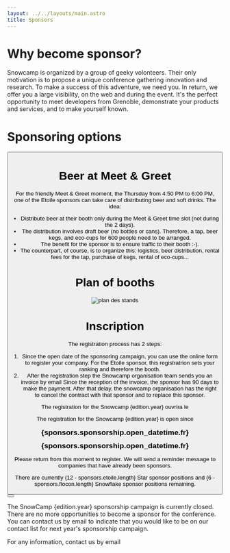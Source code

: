 ```yaml
---
layout: ../../layouts/main.astro
title: Sponsors
---
```


# Why become sponsor?

Snowcamp is organized by a group of geeky volonteers. Their only motivation is to propose a unique conference gathering innovation and research.
To make a success of this adventure, we need you.
In return, we offer you a large visibility, on the web and during the event. It's the perfect opportunity to meet developers from Grenoble, demonstrate your products and services, and to make yourself known.

# Sponsoring options

<div style="display: flex; flex-direction: row">
<SponsorFormula sponsor={sponsors.sponsorship.type.etoile} active={true}/>
<SponsorFormula sponsor={sponsors.sponsorship.type.flocon}/>
</div>

<Button href="https://drive.google.com/file/d/1hOHTGVXJfiQ0nJFJugivkNr3SwdEXuSF/view?usp=share_link" title="Plaquette Sponsors"/>

# Beer at Meet & Greet

For the friendly Meet & Greet moment, the Thursday from 4:50 PM to 6:00 PM, one of the Etoile sponsors can take care of distributing beer and soft drinks. The idea:

- Distribute beer at their booth only during the Meet & Greet time slot (not during the 2 days).
- The distribution involves draft beer (no bottles or cans). Therefore, a tap, beer kegs, and eco-cups for 600 people need to be arranged.
- The benefit for the sponsor is to ensure traffic to their booth :-).
- The counterpart, of course, is to organize this: logistics, beer distribution, rental fees for the tap, purchase of kegs, rental of eco-cups...

# Plan of booths

![plan des stands](/img/sponsors_plan_stands.png)

# Inscription

The registration process has 2 steps:

1. Since the open date of the sponsoring campaign, you can use the online form to register your company.
For the Etoile sponsor, this registratrion sets your ranking and therefore the booth.
2. After the registration step the Snowcamp organisation team sends you an invoice by email Since the reception of the invoice, the sponsor has 90 days to make the payment.
After that delay, the snowcamp organisation has the right to cancel the contract with that sponsor and to replace this sponsor.

<p className="sponsorBefore">The registration for the Snowcamp {edition.year} ouvrira le</p>
<p className="sponsorOpened">The registration for the Snowcamp {edition.year} is open since</p>

<div style="text-align: center; font-weight: bold; font-size: 1.3em; margin: 10px 0" className="sponsorBefore">{sponsors.sponsorship.open_datetime.fr}</div>
<div style="text-align: center; font-weight: bold; font-size: 1.3em; margin: 10px 0" className="sponsorOpened">{sponsors.sponsorship.open_datetime.fr}</div>

<p className="sponsorBefore">Please return from this moment to register. We will send a reminder message to companies that have already been sponsors.</p>
<p className="sponsorOpened">There are currently {12 - sponsors.etoile.length} Star sponsor positions and {6 - sponsors.flocon.length} Snowflake sponsor positions remaining.</p>

<Button className="sponsorOpened" title="Formulaire d'inscription" href="${sponsors.sponsorship.subscribe_link}"></Button>

<p className="sponsorClosed">The SnowCamp {edition.year} sponsorship campaign is currently closed. There are no more opportunities to become a sponsor for the conference. You can contact us by email to indicate that you would like to be on our contact list for next year's sponsorship campaign.</p>

For any information, contact us by email
